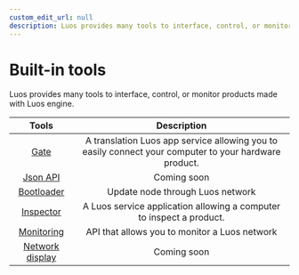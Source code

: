 ```yaml
---
custom_edit_url: null
description: Luos provides many tools to interface, control, or monitor products made with Luos engine.
---
```


# Built-in tools

Luos provides many tools to interface, control, or monitor products made with Luos engine.

|  Tools                                        |  Description                                                                                           |
| :--------------------------------------------:| :----------------------------------------------------------------------------------------------------: |
| [Gate](/docs/tools/gate)                      | A translation Luos app service allowing you to easily connect your computer to your hardware product.  |
| [Json API](/docs/tools/api-json)                | Coming soon                                                                                            |
| [Bootloader](/docs/tools/bootloader)                | Update node through Luos network                                                                       |
| [Inspector](/docs/tools/inspector)                 | A Luos service application allowing a computer to inspect a product.                                   |
| [Monitoring](/docs/tools/monitoring)          | API that allows you to monitor a Luos network                                                          |
| [Network display](https://app.luos.io/network)| Coming soon                                                                                            |
